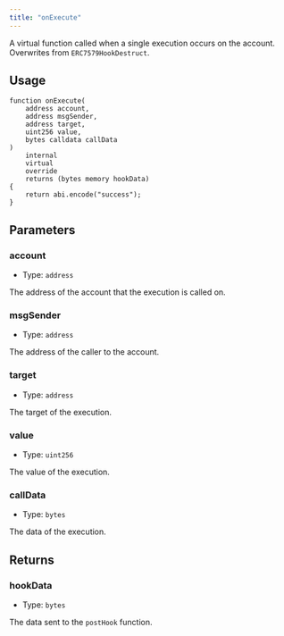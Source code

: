 ```yaml
---
title: "onExecute"
---
```


A virtual function called when a single execution occurs on the account. Overwrites from `ERC7579HookDestruct`.

## Usage

```solidity
function onExecute(
    address account,
    address msgSender,
    address target,
    uint256 value,
    bytes calldata callData
)
    internal
    virtual
    override
    returns (bytes memory hookData)
{
    return abi.encode("success");
}
```

## Parameters

### account

- Type: `address`

The address of the account that the execution is called on.

### msgSender

- Type: `address`

The address of the caller to the account.

### target

- Type: `address`

The target of the execution.

### value

- Type: `uint256`

The value of the execution.

### callData

- Type: `bytes`

The data of the execution.

## Returns

### hookData

- Type: `bytes`

The data sent to the `postHook` function.
